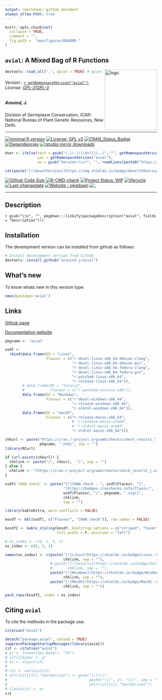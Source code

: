 ```yaml
---
output: rmarkdown::github_document
always_allow_html: true
---
```


```r
knitr::opts_chunk$set(
  collapse = TRUE,
  comment = "",
  fig.path =  "man/figures/README-"
)
```

<!-- 
```r
knitr::include_graphics("https://raw.githubusercontent.com/aravind-j/avial/master/inst/extdata/avial.png") 
```
-->

## `avial`: A Mixed Bag of R Functions

<img src="https://raw.githubusercontent.com/aravind-j/avial/master/inst/extdata/avial.png" align="right" alt="logo" width="173" height = "200" style = "border: none; float: right;">

```r
devtools::load_all(".", quiet = TRUE) # quiet = T for hiding macOS compiler warnings

```

###### Version : [`r getNamespaceVersion("avial")`](https://aravind-j.github.io/avial/); License: [GPL-2|GPL-3](https://www.r-project.org/Licenses/)

##### Aravind, J.

Division of Germplasm Conservation, ICAR-National Bureau of Plant Genetic Resources, New Delhi.

***
[![minimal R version](https://img.shields.io/badge/R>%3D-3.5.0-6666ff.svg?logo=R)](https://cran.r-project.org/)
[![License: GPL v3](https://img.shields.io/badge/License-GPL%20v3-blue.svg)](https://www.gnu.org/licenses/gpl-3.0)
[![CRAN_Status_Badge](https://www.r-pkg.org/badges/version-last-release/avial)](https://cran.r-project.org/package=avial)
[![Dependencies](https://tinyverse.netlify.app/status/avial)](https://cran.r-project.org/package=avial)
[![rstudio mirror downloads](https://cranlogs.r-pkg.org/badges/grand-total/avial?color=green)](https://CRAN.R-project.org/package=avial)
```r
dver <- ifelse(test = gsub("(.\\.)(\\d+)(\\..)", "", getNamespaceVersion("avial")) != "",
               yes = getNamespaceVersion("avial"),
               no = gsub("Version:\\s*", "", readLines(paste0("https://raw.githubusercontent.com/", "aravind-j/avial", "/master/DESCRIPTION"))[grep("Version:", readLines(paste0("https://raw.githubusercontent.com/", "aravind-j/avial", "/master/DESCRIPTION")))]))

cat(paste("[![develVersion](https://img.shields.io/badge/devel%20version-", dver, "-orange.svg)](https://github.com/aravind-j/avial)", sep = ""))
```
[![Github Code Size](https://img.shields.io/github/languages/code-size/aravind-j/avial.svg)](https://github.com/aravind-j/avial)
[![R-CMD-check](https://github.com/aravind-j/avial/workflows/R-CMD-check/badge.svg)](https://github.com/aravind-j/avial/actions)
[![Project Status: WIP](https://www.repostatus.org/badges/latest/wip.svg)](https://www.repostatus.org/#wip)
[![lifecycle](https://lifecycle.r-lib.org/articles/figures/lifecycle-maturing.svg)](https://lifecycle.r-lib.org/articles/stages.html#maturing)
[![Last-changedate](https://img.shields.io/badge/last%20change-`r gsub('-', '--', Sys.Date())`-yellowgreen.svg)](https://github.com/aravind-j/avial/)
<!-- [![Zenodo DOI](https://zenodo.org/badge/DOI/10.5281/zenodo.xxxxxxxx.svg)](https://doi.org/10.5281/zenodo.xxxxxxxx) -->
[![Website - pkgdown](https://img.shields.io/website-up-down-green-red/https/aravind-j.github.io/avial.svg)](https://aravind-j.github.io/avial/)
[![.](https://pro-pulsar-193905.appspot.com/UA-199996472-2/welcome-page)](https://github.com/aravind-j/google-analytics-beacon)
<!-- [![packageversion](https://img.shields.io/badge/Package%20version-0.2.3.3-orange.svg)](https://github.com/aravind-j/avial) -->
<!-- [![GitHub Download Count](https://github-basic-badges.herokuapp.com/downloads/aravind-j/avial/total.svg)] -->
<!-- [![Rdoc](http://www.rdocumentation.org/badges/version/avial)](http://www.rdocumentation.org/packages/avial) -->

***

## Description
<!-- `r gsub("(<doi:)(.+)(>)", "[doi:\\2](https://doi.org/\\2)", gsub("\\n", " ", packageDescription("avial", fields = "Description")))` -->
`r gsub("\\n", "", pkgdown:::linkify(packageDescription("avial", fields = "Description")))`

## Installation
<!-- The package can be installed from CRAN as follows: 

```r
# Install from CRAN
install.packages('avial', dependencies=TRUE)
```

-->

The development version can be installed from github as follows:

```r
# Install development version from Github
devtools::install_github("aravind-j/avial")
```

<!-- ## Detailed tutorial
For a detailed tutorial (vignette) on how to used this package type:

```r
browseVignettes(package = 'avial')
```
The vignette for the latest version is also available [online](https://aravind-j.github.io/avial/articles.html).-->

## What's new
To know whats new in this version type:

```r
news(package='avial')
```

## Links

<!-- [CRAN page](https://cran.r-project.org/package=avial) -->

[Github page](https://github.com/aravind-j/avial)

[Documentation website](https://aravind-j.github.io/avial/)

<!-- [Zenodo DOI](https://doi.org/10.5281/zenodo.xxxxxxx) -->

<!-- ## CRAN checks -->

```r
pkgname <- "avial"

osdf <-
  rbind(data.frame(OS = "Linux", 
                   Flavour = c("r-devel-linux-x86_64-debian-clang",
                               "r-devel-linux-x86_64-debian-gcc", 
                               "r-devel-linux-x86_64-fedora-clang",
                               "r-devel-linux-x86_64-fedora-gcc", 
                               "r-patched-linux-x86_64",
                               "r-release-linux-x86_64")),
        # data.frame(OS = "Solaris", 
        #            Flavour = c("r-patched-solaris-x86")),
        data.frame(OS = "Windows", 
                   Flavour = c("r-devel-windows-x86_64", 
                               "r-release-windows-x86_64",
                               "r-oldrel-windows-x86_64")),
        data.frame(OS = "macOS", 
                   Flavour = c("r-release-macos-x86_64", 
                               # "r-release-macos-arm64",
                               # "r-oldrel-macos-arm64",
                               "r-oldrel-macos-x86_64")))

chkurl <- paste("https://cran.r-project.org/web/checks/check_results_",
                pkgname, ".html", sep = "")
library(RCurl)

if (url.exists(chkurl)) {
  chklink <- paste("(", chkurl,  ")", sep = "")
} else {
  chklink <- "(https://cran.r-project.org/web/checks/check_results_j.aravind_at_icar.gov.in.html)"
}

osdf$`CRAN check` <- paste("[![CRAN check - ", osdf$Flavour, "]",
                           "(https://badges.cranchecks.info/flavor/",
                           osdf$Flavour, "/", pkgname, ".svg)]",
                           chklink,
                           sep = "")
```

```r
library(kableExtra, warn.conflicts = FALSE)

kosdf <- kbl(osdf[, c("Flavour", "CRAN check")], row.names = FALSE)

kosdf2 <- kable_styling(kosdf, bootstrap_options = c("striped", "hover"),
                        full_width = F, position = "left")

# os_index <- c(6, 1, 3, 2)
os_index <- c(6, 3, 2)

names(os_index) <- c(paste("[![Linux](https://shields.io/badge/Linux--9cf?logo=Linux&style=social)]",
                           chklink, sep = ""),
                     # paste("[![Solaris](https://shields.io/badge/Solaris--9cf?logo=Oracle&style=social)]",
                     #       chklink, sep = ""),
                     paste("[![Windows](https://shields.io/badge/Windows--9cf?logo=Windows&style=social)]",
                           chklink, sep = ""),
                     paste("[![MacOS](https://shields.io/badge/MacOS--9cf?logo=Apple&style=social)]",
                           chklink, sep = ""))

pack_rows(kosdf2, index = os_index)

```

## Citing `avial`
To cite the methods in the package use:

```r
citation("avial")
```

```r
detach("package:avial", unload = TRUE)
suppressPackageStartupMessages(library(avial))
cit <- citation("avial")
# yr <- format(Sys.Date(), "%Y")
# cit[1]$year <- yr
# oc <- class(cit)
# 
# cit <- unclass(cit)
# attr(cit[[1]],"textVersion") <- gsub("\\(\\)",
#                                      paste("\\(", yr, "\\)", sep = ""),
#                                      attr(cit[[1]],"textVersion"))
# class(cit) <- oc
cit
```

